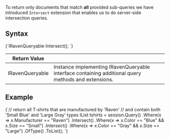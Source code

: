 
To return only documents that match **all** provided sub-queries we have introduced `Intersect` extension that enables us to do server-side intersection queries.

## Syntax

<TabItem value="intersect_1" label="intersect_1">
<CodeBlock language="csharp">
{`IRavenQueryable<T> Intersect<T>();
`}
</CodeBlock>
</TabItem>

| Return Value | |
| ------------- | ----- |
| IRavenQueryable | Instance implementing IRavenQueryable interface containing additional query methods and extensions. |

## Example

<TabItem value="intersect_2" label="intersect_2">
<CodeBlock language="csharp">
{`// return all T-shirts that are manufactured by 'Raven'
// and contain both 'Small Blue' and 'Large Gray' types
IList<TShirt> tshirts = session.Query<TShirts_ByManufacturerColorSizeAndReleaseYear.Result, TShirts_ByManufacturerColorSizeAndReleaseYear>()
    .Where(x => x.Manufacturer == "Raven")
    .Intersect()
    .Where(x => x.Color == "Blue" && x.Size == "Small")
    .Intersect()
    .Where(x => x.Color == "Gray" && x.Size == "Large")
    .OfType<TShirt>()
    .ToList();
`}
</CodeBlock>
</TabItem>


